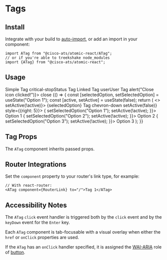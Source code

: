 


<Meta title="Components/Tags" component={ATag} />

# Tags

## Install

Integrate with your build to [auto-import](?path=/docs/getting-started--page#integrating), or add an import in your component:

```
import ATag from "@cisco-ats/atomic-react/ATag";
// or if you're able to treekshake node_modules
import {ATag} from "@cisco-ats/atomic-react";
```

## Usage

<Preview>
  <Story name="usage-1">
    <div style={{minHeight: 120}}>
      <ATag>Simple Tag</ATag>
      <ATag className="status-red white--text ma-1">
        <AIcon left>critical-stop</AIcon>Status Tag
      </ATag>
      <ATag href="/" target="_blank" className="ma-1">
        Linked Tag
      </ATag>
      <ATag className="cisco-blue white--text ma-1">
        <AIcon left>user</AIcon>User Tag
        <AIcon
          right
          className="cursor-pointer"
          onClick={() => alert("Close icon clicked!")}>
          close
        </AIcon>
      </ATag>
      <YourComponent>
        {() => {
          const [selectedOption, setSelectedOption] = useState("Option 1");
          const [active, setActive] = useState(false);
          return (
            <>
              <ATag
                className="ma-1 grape white--text"
                onClick={() => setActive(!active)}>
                {selectedOption} Tag
                <AIcon right className="cursor-pointer">
                  chevron-down
                </AIcon>
              </ATag>
              <ADropdown>
                <ADropdownMenu
                  open={active}
                  onClose={() => setActive(false)}
                  style={{right: 5}}>
                  <ADropdownMenuItem
                    onClick={() => {
                      setSelectedOption("Option 1");
                      setActive(!active);
                    }}>
                    Option 1
                  </ADropdownMenuItem>
                  <ADropdownMenuItem
                    onClick={() => {
                      setSelectedOption("Option 2");
                      setActive(!active);
                    }}>
                    Option 2
                  </ADropdownMenuItem>
                  <ADropdownMenuItem
                    onClick={() => {
                      setSelectedOption("Option 3");
                      setActive(!active);
                    }}>
                    Option 3
                  </ADropdownMenuItem>
                </ADropdownMenu>
              </ADropdown>
            </>
          );
        }}
      </YourComponent>
    </div>
  </Story>
</Preview>

## Tag Props

The `ATag` component inherits passed props.

<Props of={ATag} />

## Router Integrations

Set the `component` property to your router's link type, for example:

```
// With react-router:
<ATag component={RouterLink} to="/">Tag 1</ATag>
```

## Accessibility Notes

The `ATag` `click` event handler is triggered both by the `click` event and by the `keyDown` event for the `Enter` key.

Each `ATag` component is tab-focusable with a visual overlay when either the `href` or `onClick` properties are used.

If the `ATag` has an `onClick` handler specified, it is assigned the [WAI-ARIA](https://www.w3.org/WAI/standards-guidelines/aria/) role of [button](https://www.w3.org/TR/wai-aria/#button).
